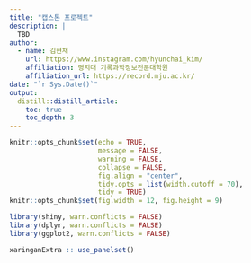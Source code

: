 ```yaml
---
title: "캡스톤 프로젝트"
description: |
  TBD
author:
  - name: 김현채
    url: https://www.instagram.com/hyunchai_kim/
    affiliation: 명지대 기록과학정보전문대학원
    affiliation_url: https://record.mju.ac.kr/      
date: "`r Sys.Date()`"
output: 
  distill::distill_article:
    toc: true
    toc_depth: 3  
---
```


```r
knitr::opts_chunk$set(echo = TRUE, 
                      message = FALSE, 
                      warning = FALSE, 
                      collapse = FALSE,
                      fig.align = "center",
                      tidy.opts = list(width.cutoff = 70), 
                      tidy = TRUE)
knitr::opts_chunk$set(fig.width = 12, fig.height = 9)

library(shiny, warn.conflicts = FALSE)
library(dplyr, warn.conflicts = FALSE)
library(ggplot2, warn.conflicts = FALSE)

xaringanExtra :: use_panelset()
```
